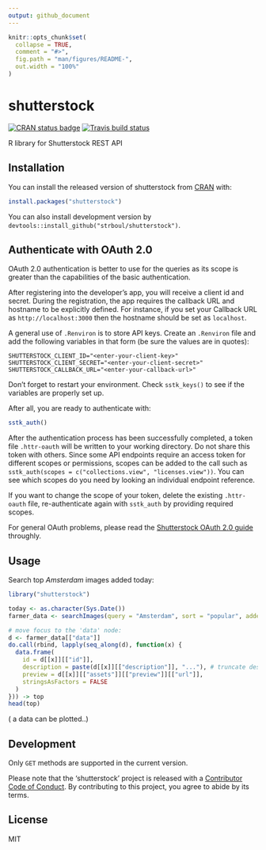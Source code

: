 ```yaml
---
output: github_document
---
```


<!-- README.md is generated from README.Rmd. Please edit that file -->

```r
knitr::opts_chunk$set(
  collapse = TRUE,
  comment = "#>",
  fig.path = "man/figures/README-",
  out.width = "100%"
)
```
# shutterstock

[![CRAN status badge](https://www.r-pkg.org/badges/version/shutterstock)](https://cran.r-project.org/package=shutterstock) [![Travis build status](https://travis-ci.org/strboul/shutterstock-r.svg?branch=master)](https://travis-ci.org/strboul/shutterstock-r)

R library for Shutterstock REST API

## Installation

You can install the released version of shutterstock from
[CRAN](https://CRAN.R-project.org) with:

``` r
install.packages("shutterstock")
```

You can also install development version by
`devtools::install_github("strboul/shutterstock")`.

## Authenticate with OAuth 2.0

OAuth 2.0 authentication is better to use for the queries as its scope is greater than the
capabilities of the basic authentication.

After registering into the developer's app, you will receive a client id and secret. During the registration, the app requires the callback URL and hostname to be explicitly defined. For instance, if you set your Callback URL as `http://localhost:3000` then the hostname should be set as `localhost`.

A general use of `.Renviron` is to store API keys. Create an `.Renviron` file and add the following variables in that form (be sure the values are in quotes):

```
SHUTTERSTOCK_CLIENT_ID="<enter-your-client-key>"
SHUTTERSTOCK_CLIENT_SECRET="<enter-your-client-secret>"
SHUTTERSTOCK_CALLBACK_URL="<enter-your-callback-url>"
```

Don't forget to restart your environment. Check `sstk_keys()` to see if the
variables are properly set up.

After all, you are ready to authenticate with:
```r
sstk_auth()
```

After the authentication process has been successfully completed, a token file `.httr-oauth` will be written to your working directory. Do not share this token with others. Since some API endpoints require an access token for different scopes or permissions, scopes can be added to the call such as `sstk_auth(scopes = c("collections.view", "licenses.view"))`. You can see which scopes do you need by looking an individual endpoint reference.

If you want to change the scope of your token, delete the existing `.httr-oauth` file, re-authenticate again with `sstk_auth` by providing required scopes.

For general OAuth problems, please read the 
[Shutterstock OAuth 2.0 guide](https://api-reference.shutterstock.com/#authentication-oauth-authentication-h2) throughly.

## Usage

Search top *Amsterdam* images added today:

```r
library("shutterstock")

today <- as.character(Sys.Date())
farmer_data <- searchImages(query = "Amsterdam", sort = "popular", added_date = today)

# move focus to the 'data' node:
d <- farmer_data[["data"]]
do.call(rbind, lapply(seq_along(d), function(x) {
  data.frame(
    id = d[[x]][["id"]],
    description = paste(d[[x]][["description"]], "..."), # truncate description a little bit
    preview = d[[x]][["assets"]][["preview"]][["url"]],
    stringsAsFactors = FALSE
  )
})) -> top
head(top)
```

( a data can be plotted..)

## Development

Only `GET` methods are supported in the current version.

Please note that the 'shutterstock' project is released with a [Contributor Code of Conduct](CODE_OF_CONDUCT.md). By contributing to this project, you agree to abide by its terms.

## License

MIT

